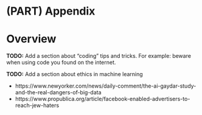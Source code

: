 # (PART) Appendix {-}

# Overview {#appendix-overview}

**TODO:** Add a section about "coding" tips and tricks. For example: beware when using code you found on the internet.

**TODO:** Add a section about ethics in machine learning

- https://www.newyorker.com/news/daily-comment/the-ai-gaydar-study-and-the-real-dangers-of-big-data
- https://www.propublica.org/article/facebook-enabled-advertisers-to-reach-jew-haters
